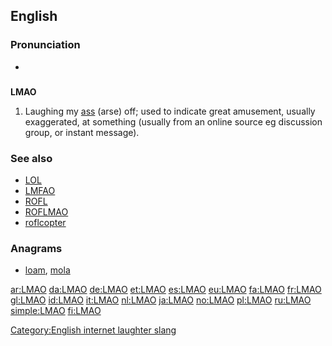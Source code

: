 ==English==

===Pronunciation===
* {{IPA|/ɛlˌɛmˌeɪˈoʊ/|/ləˈmaʊ/}}

==={{initialism}}===
'''LMAO'''

# {{Internet slang}} Laughing my [[ass]] (arse) off; used to indicate great amusement, usually exaggerated, at something (usually from an online source eg discussion group, or instant message).

===See also===
* [[LOL]]
* [[LMFAO]]
* [[ROFL]]
* [[ROFLMAO]]
* [[roflcopter]]

===Anagrams===
* [[loam#English|loam]], [[mola#English|mola]]

[[Category:English internet laughter slang]]

[[ar:LMAO]]
[[da:LMAO]]
[[de:LMAO]]
[[et:LMAO]]
[[es:LMAO]]
[[eu:LMAO]]
[[fa:LMAO]]
[[fr:LMAO]]
[[gl:LMAO]]
[[id:LMAO]]
[[it:LMAO]]
[[nl:LMAO]]
[[ja:LMAO]]
[[no:LMAO]]
[[pl:LMAO]]
[[ru:LMAO]]
[[simple:LMAO]]
[[fi:LMAO]]
